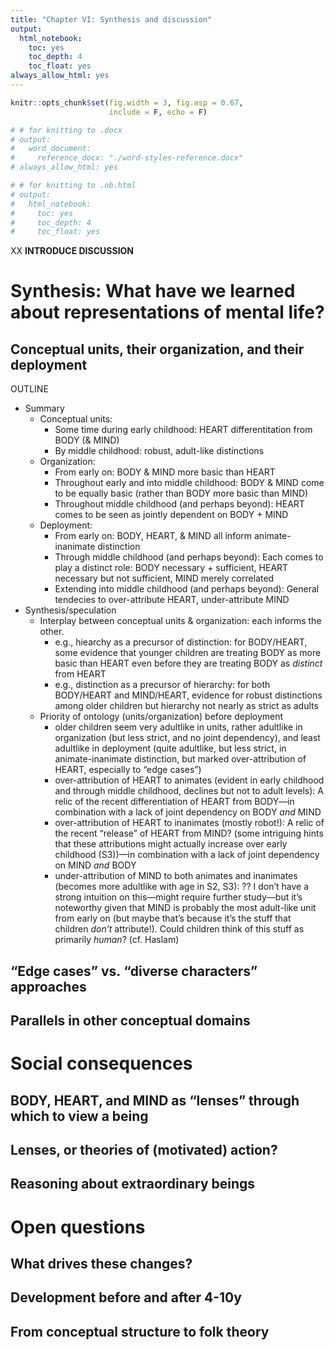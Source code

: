 ```yaml
---
title: "Chapter VI: Synthesis and discussion"
output:
  html_notebook:
    toc: yes
    toc_depth: 4
    toc_float: yes
always_allow_html: yes
---
```


```r
knitr::opts_chunk$set(fig.width = 3, fig.asp = 0.67,
                      include = F, echo = F)
```

```r
# # for knitting to .docx
# output:
#   word_document:
#     reference_docx: "./word-styles-reference.docx"
# always_allow_html: yes

# # for knitting to .nb.html 
# output:
#   html_notebook:
#     toc: yes
#     toc_depth: 4
#     toc_float: yes
```

XX __INTRODUCE DISCUSSION__


# Synthesis: What have we learned about representations of mental life?

## Conceptual units, their organization, and their deployment

OUTLINE

- Summary
    - Conceptual units: 
        - Some time during early childhood: HEART differentitation from BODY (& MIND)
        - By middle childhood: robust, adult-like distinctions
    - Organization:
        - From early on: BODY & MIND more basic than HEART
        - Throughout early and into middle childhood: BODY & MIND come to be equally basic (rather than BODY more basic than MIND)
        - Throughout middle childhood (and perhaps beyond): HEART comes to be seen as jointly dependent on BODY + MIND
    - Deployment:
        - From early on: BODY, HEART, & MIND all inform animate-inanimate distinction
        - Through middle childhood (and perhaps beyond): Each comes to play a distinct role: BODY necessary + sufficient, HEART necessary but not sufficient, MIND merely correlated
        - Extending into middle childhood (and perhaps beyond): General tendecies to over-attribute HEART, under-attribute MIND
- Synthesis/speculation
    - Interplay between conceptual units & organization: each informs the other.
        - e.g., hiearchy as a precursor of distinction: for BODY/HEART, some evidence that younger children are treating BODY as more basic than HEART even before they are treating BODY as _distinct_ from HEART
        - e.g., distinction as a precursor of hierarchy: for both BODY/HEART and MIND/HEART, evidence for robust distinctions among older children but hierarchy not nearly as strict as adults
    - Priority of ontology (units/organization) before deployment
        - older children seem very adultlike in units, rather adultlike in organization (but less strict, and no joint dependency), and least adultlike in deployment (quite adultlike, but less strict, in animate-inanimate distinction, but marked over-attribution of HEART, especially to "edge cases")
        - over-attribution of HEART to animates (evident in early childhood and through middle childhood, declines but not to adult levels): A relic of the recent differentiation of HEART from BODY—in combination with a lack of joint dependency on BODY _and_ MIND
        - over-attribution of HEART to inanimates (mostly robot!): A relic of the recent "release" of HEART from MIND? (some intriguing hints that these attributions might actually increase over early childhood (S3))—in combination with a lack of joint dependency on MIND _and_ BODY
        - under-attribution of MIND to both animates and inanimates (becomes more adultlike with age in S2, S3): ?? I don't have a strong intuition on this—might require further study—but it's noteworthy given that MIND is probably the most adult-like unit from early on (but maybe that's because it's the stuff that children _don't_ attribute!). Could children think of this stuff as primarily _human_? (cf. Haslam)


## "Edge cases" vs. "diverse characters" approaches

## Parallels in other conceptual domains


# Social consequences

## BODY, HEART, and MIND as "lenses" through which to view a being

## Lenses, or theories of (motivated) action?

## Reasoning about extraordinary beings


# Open questions

## What drives these changes? 

## Development before and after 4-10y

## From conceptual structure to folk theory




